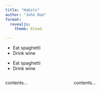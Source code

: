 ```yaml
---
title: "Habits"
author: "John Doe"
format: 
  revealjs:
    theme: blood

---
```


::: {.incremental}

- Eat spaghetti
- Drink wine

:::


::: {.nonincremental}

- Eat spaghetti
- Drink wine

:::


:::: {.columns}

::: {.column width="40%"}
contents...
:::

::: {.column width="60%"}
contents...
:::

::::